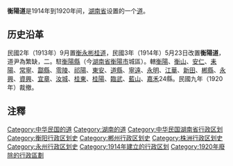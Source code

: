 '''衡陽道'''是1914年到1920年间，[[湖南省_(中華民國)|湖南省]]设置的一个[[道_(行政区划)|道]]。

==历史沿革==
民國2年（1913年）9月置[[衡永彬桂道|衡永彬桂道]]，民國3年（1914年）5月23日改置'''衡陽道'''，道尹為繁缺，二。駐[[衡阳县|衡陽縣]]（今[[湖南省|湖南省]][[衡陽市|衡陽市]]城區）。轄[[衡阳县|衡陽]]、[[衡山县|衡山]]、[[安仁县|安仁]]、[[耒阳县|耒陽]]、[[常宁县|常寧]]、[[酃县_(南宋)|酃縣]]、[[零陵县|零陵]]、[[祁阳县|祁陽]]、[[东安县|東安]]、[[道縣|道縣]]、[[宁远县|寧遠]]、[[永明县|永明]]、[[江华县|江華]]、[[新田县|新田]]、[[郴縣|郴縣]]、[[永兴县|永興]]、[[资兴县|資興]]、[[宜章县|宜章]]、[[汝城县|汝城]]、[[桂东县|桂東]]、[[桂阳县|桂陽]]、[[临武县|臨武]]、[[蓝山县|藍山]]、[[嘉禾县|嘉禾]]24縣。民國九年（1920年）裁撤。

== 注釋 ==
{{reflist}}

{{湖南省历史二级政区|nocat}}
[[Category:中华民国的道|Category:中华民国的道]]
[[Category:湖南的道|Category:湖南的道]]
[[Category:中华民国湖南省行政区划|Category:中华民国湖南省行政区划]]
[[Category:衡阳行政区划史|Category:衡阳行政区划史]]
[[Category:郴州行政区划史|Category:郴州行政区划史]]
[[Category:株洲行政区划史|Category:株洲行政区划史]]
[[Category:永州行政区划史|Category:永州行政区划史]]
[[Category:1914年建立的行政区划|Category:1914年建立的行政区划]]
[[Category:1920年廢除的行政區劃|Category:1920年廢除的行政區劃]]